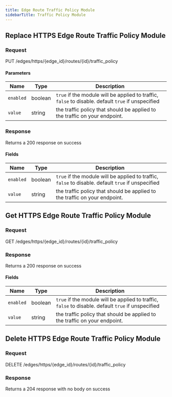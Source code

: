 ```yaml
---
title: Edge Route Traffic Policy Module
sidebarTitle: Traffic Policy Module 
---
```






## Replace HTTPS Edge Route Traffic Policy Module

### Request

PUT /edges/https/\{edge_id\}/routes/\{id\}/traffic_policy

<EdgeRouteTrafficPolicyModuleReplaceRequest />

#### Parameters

| Name      | Type    | Description                                                                                        |
| --------- | ------- | -------------------------------------------------------------------------------------------------- |
| `enabled` | boolean | `true` if the module will be applied to traffic, `false` to disable. default `true` if unspecified |
| `value`   | string  | the traffic policy that should be applied to the traffic on your endpoint.                         |

### Response

Returns a 200 response on success

<EdgeRouteTrafficPolicyModuleReplaceResponse />

#### Fields

| Name      | Type    | Description                                                                                        |
| --------- | ------- | -------------------------------------------------------------------------------------------------- |
| `enabled` | boolean | `true` if the module will be applied to traffic, `false` to disable. default `true` if unspecified |
| `value`   | string  | the traffic policy that should be applied to the traffic on your endpoint.                         |

## Get HTTPS Edge Route Traffic Policy Module

### Request

GET /edges/https/\{edge_id\}/routes/\{id\}/traffic_policy

<EdgeRouteTrafficPolicyModuleGetRequest />

### Response

Returns a 200 response on success

<EdgeRouteTrafficPolicyModuleGetResponse />

#### Fields

| Name      | Type    | Description                                                                                        |
| --------- | ------- | -------------------------------------------------------------------------------------------------- |
| `enabled` | boolean | `true` if the module will be applied to traffic, `false` to disable. default `true` if unspecified |
| `value`   | string  | the traffic policy that should be applied to the traffic on your endpoint.                         |

## Delete HTTPS Edge Route Traffic Policy Module

### Request

DELETE /edges/https/\{edge_id\}/routes/\{id\}/traffic_policy

<EdgeRouteTrafficPolicyModuleDeleteRequest />

### Response

Returns a 204 response with no body on success
